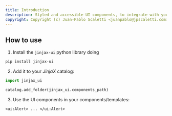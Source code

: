 ```yaml
---
title: Introduction
description: Styled and accessible UI components, to integrate with your JinjaX projects.
copyright: Copyright (c) Juan-Pablo Scaletti <juanpablo@jpscaletti.com>
---
```


## How to use

1. Install the `jinjax-ui` python library doing

  ```bash
  pip install jinjax-ui
  ```

2. Add it to your *JinjaX* catalog:

  ```python
  import jinjax_ui

  catalog.add_folder(jinjax_ui.components_path)
  ```

3. Use the UI components in your components/templates:

  ```html+jinja
  <ui:Alert> ... </ui:Alert>
  ```

